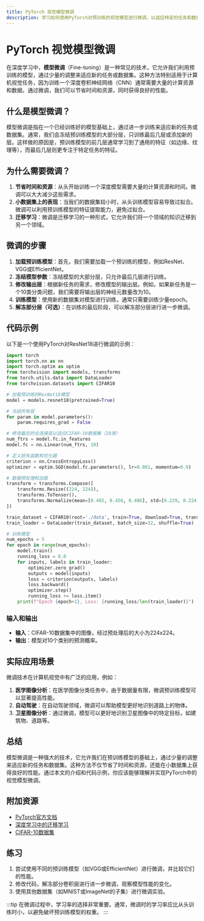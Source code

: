 ```yaml
---
title: PyTorch 视觉模型微调
description: 学习如何使用PyTorch对预训练的视觉模型进行微调，以适应特定的任务和数据集。
---
```


# PyTorch 视觉模型微调

在深度学习中，**模型微调**（Fine-tuning）是一种常见的技术，它允许我们利用预训练的模型，通过少量的调整来适应新的任务或数据集。这种方法特别适用于计算机视觉任务，因为训练一个深度卷积神经网络（CNN）通常需要大量的计算资源和数据。通过微调，我们可以节省时间和资源，同时获得良好的性能。

## 什么是模型微调？

模型微调是指在一个已经训练好的模型基础上，通过进一步训练来适应新的任务或数据集。通常，我们会冻结预训练模型的大部分层，只训练最后几层或添加新的层。这样做的原因是，预训练模型的前几层通常学习到了通用的特征（如边缘、纹理等），而最后几层则更专注于特定任务的特征。

## 为什么需要微调？

1. **节省时间和资源**：从头开始训练一个深度模型需要大量的计算资源和时间。微调可以大大减少这些需求。
2. **小数据集上的表现**：当我们的数据集较小时，从头训练模型容易导致过拟合。微调可以利用预训练模型的特征提取能力，避免过拟合。
3. **迁移学习**：微调是迁移学习的一种形式，它允许我们将一个领域的知识迁移到另一个领域。

## 微调的步骤

1. **加载预训练模型**：首先，我们需要加载一个预训练的模型，例如ResNet、VGG或EfficientNet。
2. **冻结模型参数**：冻结模型的大部分层，只允许最后几层进行训练。
3. **修改输出层**：根据新任务的需求，修改模型的输出层。例如，如果新任务是一个10类分类问题，我们需要将输出层的神经元数量改为10。
4. **训练模型**：使用新的数据集对模型进行训练，通常只需要训练少量epoch。
5. **解冻部分层（可选）**：在训练的最后阶段，可以解冻部分层进行进一步微调。

## 代码示例

以下是一个使用PyTorch对ResNet18进行微调的示例：

```python
import torch
import torch.nn as nn
import torch.optim as optim
from torchvision import models, transforms
from torch.utils.data import DataLoader
from torchvision.datasets import CIFAR10

# 加载预训练的ResNet18模型
model = models.resnet18(pretrained=True)

# 冻结所有层
for param in model.parameters():
    param.requires_grad = False

# 修改最后的全连接层以适应CIFAR-10数据集（10类）
num_ftrs = model.fc.in_features
model.fc = nn.Linear(num_ftrs, 10)

# 定义损失函数和优化器
criterion = nn.CrossEntropyLoss()
optimizer = optim.SGD(model.fc.parameters(), lr=0.001, momentum=0.9)

# 数据预处理和加载
transform = transforms.Compose([
    transforms.Resize((224, 224)),
    transforms.ToTensor(),
    transforms.Normalize(mean=[0.485, 0.456, 0.406], std=[0.229, 0.224, 0.225])
])

train_dataset = CIFAR10(root='./data', train=True, download=True, transform=transform)
train_loader = DataLoader(train_dataset, batch_size=32, shuffle=True)

# 训练模型
num_epochs = 5
for epoch in range(num_epochs):
    model.train()
    running_loss = 0.0
    for inputs, labels in train_loader:
        optimizer.zero_grad()
        outputs = model(inputs)
        loss = criterion(outputs, labels)
        loss.backward()
        optimizer.step()
        running_loss += loss.item()
    print(f"Epoch {epoch+1}, Loss: {running_loss/len(train_loader)}")
```

### 输入和输出

- **输入**：CIFAR-10数据集中的图像，经过预处理后的大小为224x224。
- **输出**：模型对10个类别的预测概率。

## 实际应用场景

微调技术在计算机视觉中有广泛的应用，例如：

1. **医学图像分析**：在医学图像分类任务中，由于数据量有限，微调预训练模型可以显著提高性能。
2. **自动驾驶**：在自动驾驶领域，微调可以帮助模型更好地识别道路上的物体。
3. **卫星图像分析**：通过微调，模型可以更好地识别卫星图像中的特定目标，如建筑物、道路等。

## 总结

模型微调是一种强大的技术，它允许我们在预训练模型的基础上，通过少量的调整来适应新的任务和数据集。这种方法不仅节省了时间和资源，还能在小数据集上获得良好的性能。通过本文的介绍和代码示例，你应该能够理解并实现PyTorch中的视觉模型微调。

## 附加资源

- [PyTorch官方文档](https://pytorch.org/docs/stable/index.html)
- [深度学习中的迁移学习](https://cs231n.github.io/transfer-learning/)
- [CIFAR-10数据集](https://www.cs.toronto.edu/~kriz/cifar.html)

## 练习

1. 尝试使用不同的预训练模型（如VGG或EfficientNet）进行微调，并比较它们的性能。
2. 修改代码，解冻部分卷积层进行进一步微调，观察模型性能的变化。
3. 使用其他数据集（如MNIST或ImageNet的子集）进行微调实验。

:::tip
在微调过程中，学习率的选择非常重要。通常，微调时的学习率应比从头训练时小，以避免破坏预训练模型的权重。
:::